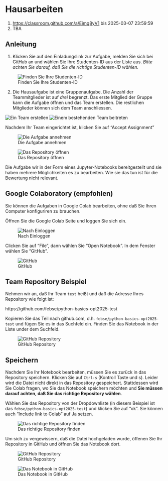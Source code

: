 
# Hausarbeiten {.unnumbered}

1. <https://classroom.github.com/a/Eimg8yV1> bis 2025-03-07 23:59:59
2. TBA


## Anleitung

1.  Klicken Sie auf den Einladungslink zur Aufgabe, melden Sie sich bei GitHub an und wählen Sie Ihre Studenten-ID aus der Liste aus. *Bitte achten Sie darauf, daß Sie die richtige Studenten-ID wählen.*

![Finden Sie Ihre Studenten-ID](figures/hw/01-Open-Invitation.png)

2.  Die Hausaufgabe ist eine Gruppenaufgabe. Die Anzahl der Teammitglieder ist auf *drei* begrenzt. Das erste Mitglied der Gruppe kann die Aufgabe öffnen und das Team erstellen. Die restlichen Mitglieder können sich dem Team anschliessen.

![Ein Team erstellen](figures/hw/02-Create-Team.png) ![Einem bestehenden Team beitreten](figures/hw/02a-Join-Team.png)

Nachdem Ihr Team eingerichtet ist, klicken Sie auf "Accept Assignment"

![Die Aufgabe annehmen](figures/hw/03-Accept-Assignment.png)

![Das Repository öffnen](figures/hw/04-Open-Repo.png)

Die Aufgabe wir in der Form eines Jupyter-Notebooks bereitgestellt und sie haben mehrere Möglichkeiten es zu bearbeiten. Wie sie das tun ist für die Bewertung nicht relevant.

## Google Colaboratory (empfohlen)

Sie können die Aufgaben in Google Colab bearbeiten, ohne daß Sie Ihren Computer konfiguriren zu brauchen.

Öffnen Sie die Google Colab Seite und loggen Sie sich ein.

![Nach Einloggen](./figures/colab/01-After-Login.png)

Clicken Sie auf "File", dann wählen Sie "Open Notebook". In dem Fenster wählen Sie "GitHub".

![GitHub](./figures/colab/03-Github-Button.png)

::: callout-warning
## Team Repository Beispiel

Nehmen wir an, daß Ihr Team `test` heißt und daß die Adresse Ihres Repository wie folgt ist:

https://github.com/febse/python-basics-opt2025-test

Kopieren Sie das Teil nach github.com, d.h. `febse/python-basics-opt2025-test` und fügen Sie es in das Suchfeld ein. Finden Sie das Notebook in der Liste under dem Suchfeld.
:::

![GitHub Repository](./figures/colab/09-Homework-Repository-Search.png)

::: callout-important
## Speichern

Nachdem Sie Ihr Notebook bearbeiten, müssen Sie es zurück in das Repository speichern. Klicken Sie auf `Ctrl-s` (Kontroll Taste und s). Leider wird die Datei nicht direkt in das Repository gespeichert. Stattdessen wird Sie Colab fragen, wo Sie das Notebook speichern möchten und **Sie müssen darauf achten, daß Sie das richtige Repository wählen**.

Wählen Sie das Repository von der Dropdownliste (in diesem Beispiel ist das `febse/python-basics-opt2025-test`) und klicken Sie auf "ok". Sie können auch "Include link to Colab" auf Ja setzen.
:::

![Das richtige Repository finden](./figures/colab/10-Saving-to-Repository.png)

Um sich zu vergewissern, daß die Datei hochgeladen wurde, öffenen Sie Ihr Repository in GitHub und öffnen Sie das Notebook dort.

![GitHub Repository](./figures/colab/11-Open-GitHub.png)

![Das Notebook in GitHub](./figures/colab/12-Open-File-in-GitHub.png)
